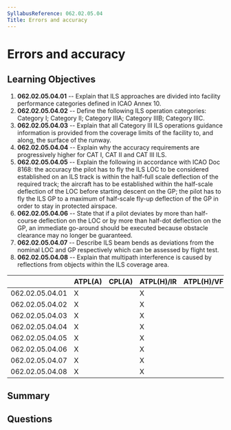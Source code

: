 ```yaml
---
SyllabusReference: 062.02.05.04
Title: Errors and accuracy
---
```


# Errors and accuracy

## Learning Objectives

1. **062.02.05.04.01** -- Explain that ILS approaches are divided into facility
   performance categories defined in ICAO Annex 10.
2. **062.02.05.04.02** -- Define the following ILS operation categories: Category
   I; Category II; Category IIIA; Category IIIB; Category IIIC.
3. **062.02.05.04.03** -- Explain that all Category III ILS operations guidance
   information is provided from the coverage limits of the facility to, and
   along, the surface of the runway.
4. **062.02.05.04.04** -- Explain why the accuracy requirements are progressively
   higher for CAT I, CAT II and CAT III ILS.
5. **062.02.05.04.05** -- Explain the following in accordance with ICAO Doc 8168:
   the accuracy the pilot has to fly the ILS LOC to be considered established on
   an ILS track is within the half-full scale deflection of the required track;
   the aircraft has to be established within the half-scale deflection of the
   LOC before starting descent on the GP; the pilot has to fly the ILS GP to a
   maximum of half-scale fly-up deflection of the GP in order to stay in
   protected airspace.
6. **062.02.05.04.06** -- State that if a pilot deviates by more than half-course
   deflection on the LOC or by more than half-dot deflection on the GP, an
   immediate go-around should be executed because obstacle clearance may no
   longer be guaranteed.
7. **062.02.05.04.07** -- Describe ILS beam bends as deviations from the nominal
   LOC and GP respectively which can be assessed by flight test.
8. **062.02.05.04.08** -- Explain that multipath interference is caused by
   reflections from objects within the ILS coverage area.

|                 | ATPL(A) | CPL(A) | ATPL(H)/IR | ATPL(H)/VFR | CPL(H) | IR  | CBIR(A) |
| --------------- | ------- | ------ | ---------- | ----------- | ------ | --- | ------- |
| 062.02.05.04.01 | X       |        | X          |             |        | X   | X       |
| 062.02.05.04.02 | X       |        | X          |             |        | X   |         |
| 062.02.05.04.03 | X       |        | X          |             |        | X   |         |
| 062.02.05.04.04 | X       |        | X          |             |        | X   |         |
| 062.02.05.04.05 | X       |        | X          |             |        | X   | X       |
| 062.02.05.04.06 | X       |        | X          |             |        | X   | X       |
| 062.02.05.04.07 | X       |        | X          |             |        | X   |         |
| 062.02.05.04.08 | X       |        | X          |             |        | X   |         |

## Summary

## Questions
